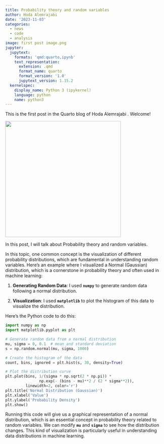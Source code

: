 ```yaml
---
title: Probability theory and random variables
author: Hoda Alemrajabi
date: '2023-11-03'
categories:
  - news
  - code
  - analysis
image: first post image.png
jupyter:
  jupytext:
    formats: 'qmd:quarto,ipynb'
    text_representation:
      extension: .qmd
      format_name: quarto
      format_version: '1.0'
      jupytext_version: 1.15.2
  kernelspec:
    display_name: Python 3 (ipykernel)
    language: python
    name: python3
---
```


This is the first post in the Quarto blog of Hoda Alemrajabi . Welcome!

![](first post image.png){width="366"}

In this post, I will talk about Probability theory and random variables.

In this topic, one common concept is the visualization of different probability distributions, which are fundamental in understanding random variables. Here's an example where I visualized a Normal (Gaussian) distribution, which is a cornerstone in probability theory and often used in machine learning:

1.  **Generating Random Data**: I used **`numpy`** to generate random data following a normal distribution.

2.  **Visualization**: I used **`matplotlib`** to plot the histogram of this data to visualize the distribution.

Here's the Python code to do this:

```python
import numpy as np
import matplotlib.pyplot as plt

# Generate random data from a normal distribution
mu, sigma = 0, 0.1  # mean and standard deviation
s = np.random.normal(mu, sigma, 1000)

# Create the histogram of the data
count, bins, ignored = plt.hist(s, 30, density=True)

# Plot the distribution curve
plt.plot(bins, 1/(sigma * np.sqrt(2 * np.pi)) *
               np.exp(- (bins - mu)**2 / (2 * sigma**2)),
         linewidth=2, color='r')
plt.title('Normal Distribution (Gaussian)')
plt.xlabel('Value')
plt.ylabel('Probability Density')
plt.show()
```

Running this code will give us a graphical representation of a normal distribution, which is an essential concept in probability theory related to random variables. We can modify **`mu`** and **`sigma`** to see how the distribution changes. This kind of visualization is particularly useful in understanding data distributions in machine learning.
